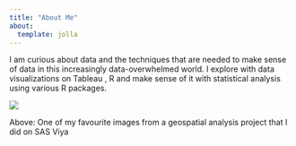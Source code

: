 ```yaml
---
title: "About Me"
about:
  template: jolla
---
```


I am curious about data and the techniques that are needed to make sense of data in this increasingly data-overwhelmed world. I explore with data visualizations on Tableau , R and make sense of it with statistical analysis using various R packages.

![](images/Snapshot of 9 to 12 noon (Peak) trips at Destination (sized by Saturday trips) 18 Dec 2023 at 05.11.55 pm.png)

Above: One of my favourite images from a geospatial analysis project that I did on SAS Viya
